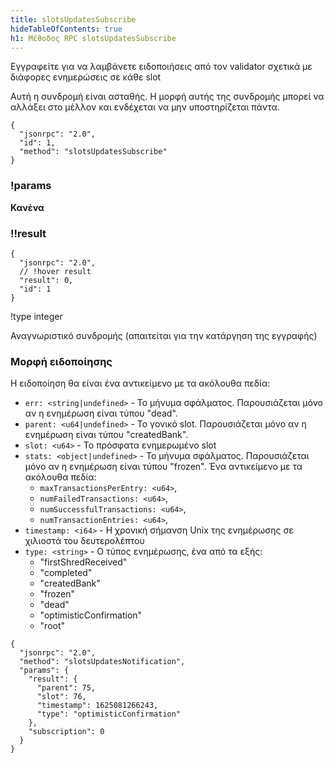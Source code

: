 ```yaml
---
title: slotsUpdatesSubscribe
hideTableOfContents: true
h1: Μέθοδος RPC slotsUpdatesSubscribe
---
```


Εγγραφείτε για να λαμβάνετε ειδοποιήσεις από τον validator σχετικά με διάφορες
ενημερώσεις σε κάθε slot

<Callout type="warn">
  Αυτή η συνδρομή είναι ασταθής. Η μορφή αυτής της συνδρομής μπορεί να αλλάξει
  στο μέλλον και ενδέχεται να μην υποστηρίζεται πάντα.
</Callout>

<APIMethod>

```jsonc !!request
{
  "jsonrpc": "2.0",
  "id": 1,
  "method": "slotsUpdatesSubscribe"
}
```

### !params

**Κανένα**

### !!result

```jsonc !response
{
  "jsonrpc": "2.0",
  // !hover result
  "result": 0,
  "id": 1
}
```

!type integer

Αναγνωριστικό συνδρομής (απαιτείται για την κατάργηση της εγγραφής)

</APIMethod>

### Μορφή ειδοποίησης

Η ειδοποίηση θα είναι ένα αντικείμενο με τα ακόλουθα πεδία:

- `err: <string|undefined>` - Το μήνυμα σφάλματος. Παρουσιάζεται μόνο αν η
  ενημέρωση είναι τύπου "dead".
- `parent: <u64|undefined>` - Το γονικό slot. Παρουσιάζεται μόνο αν η ενημέρωση
  είναι τύπου "createdBank".
- `slot: <u64>` - Το πρόσφατα ενημερωμένο slot
- `stats: <object|undefined>` - Το μήνυμα σφάλματος. Παρουσιάζεται μόνο αν η
  ενημέρωση είναι τύπου "frozen". Ένα αντικείμενο με τα ακόλουθα πεδία:
  - `maxTransactionsPerEntry: <u64>`,
  - `numFailedTransactions: <u64>`,
  - `numSuccessfulTransactions: <u64>`,
  - `numTransactionEntries: <u64>`,
- `timestamp: <i64>` - Η χρονική σήμανση Unix της ενημέρωσης σε χιλιοστά του
  δευτερολέπτου
- `type: <string>` - Ο τύπος ενημέρωσης, ένα από τα εξής:
  - "firstShredReceived"
  - "completed"
  - "createdBank"
  - "frozen"
  - "dead"
  - "optimisticConfirmation"
  - "root"

```shell
{
  "jsonrpc": "2.0",
  "method": "slotsUpdatesNotification",
  "params": {
    "result": {
      "parent": 75,
      "slot": 76,
      "timestamp": 1625081266243,
      "type": "optimisticConfirmation"
    },
    "subscription": 0
  }
}
```
